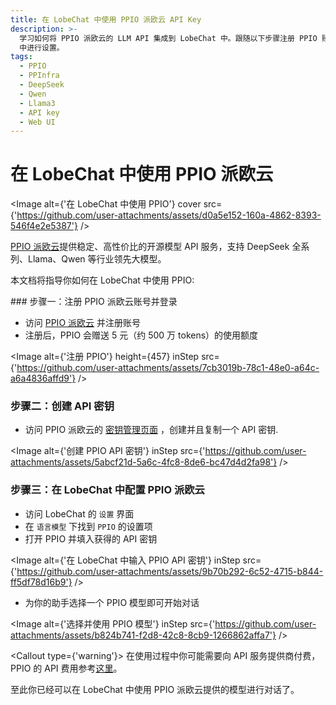 ```yaml
---
title: 在 LobeChat 中使用 PPIO 派欧云 API Key
description: >-
  学习如何将 PPIO 派欧云的 LLM API 集成到 LobeChat 中。跟随以下步骤注册 PPIO 账号、创建 API Key、并在 LobeChat
  中进行设置。
tags:
  - PPIO
  - PPInfra
  - DeepSeek
  - Qwen
  - Llama3
  - API key
  - Web UI
---
```


# 在 LobeChat 中使用 PPIO 派欧云

<Image alt={'在 LobeChat 中使用 PPIO'} cover src={'https://github.com/user-attachments/assets/d0a5e152-160a-4862-8393-546f4e2e5387'} />

[PPIO 派欧云](https://ppinfra.com/user/register?invited_by=RQIMOC&utm_source=github_lobechat)提供稳定、高性价比的开源模型 API 服务，支持 DeepSeek 全系列、Llama、Qwen 等行业领先大模型。

本文档将指导你如何在 LobeChat 中使用 PPIO:

<Steps>
  ### 步骤一：注册 PPIO 派欧云账号并登录

  - 访问 [PPIO 派欧云](https://ppinfra.com/user/register?invited_by=RQIMOC&utm_source=github_lobechat) 并注册账号
  - 注册后，PPIO 会赠送 5 元（约 500 万 tokens）的使用额度

  <Image alt={'注册 PPIO'} height={457} inStep src={'https://github.com/user-attachments/assets/7cb3019b-78c1-48e0-a64c-a6a4836affd9'} />

  ### 步骤二：创建 API 密钥

  - 访问 PPIO 派欧云的 [密钥管理页面](https://ppinfra.com/settings/key-management) ，创建并且复制一个 API 密钥.

  <Image alt={'创建 PPIO API 密钥'} inStep src={'https://github.com/user-attachments/assets/5abcf21d-5a6c-4fc8-8de6-bc47d4d2fa98'} />

  ### 步骤三：在 LobeChat 中配置 PPIO 派欧云

  - 访问 LobeChat 的 `设置` 界面
  - 在 `语言模型` 下找到 `PPIO` 的设置项
  - 打开 PPIO 并填入获得的 API 密钥

  <Image alt={'在 LobeChat 中输入 PPIO API 密钥'} inStep src={'https://github.com/user-attachments/assets/9b70b292-6c52-4715-b844-ff5df78d16b9'} />

  - 为你的助手选择一个 PPIO 模型即可开始对话

  <Image alt={'选择并使用 PPIO 模型'} inStep src={'https://github.com/user-attachments/assets/b824b741-f2d8-42c8-8cb9-1266862affa7'} />

  <Callout type={'warning'}>
    在使用过程中你可能需要向 API 服务提供商付费，PPIO 的 API 费用参考[这里](https://ppinfra.com/llm-api?utm_source=github_lobe-chat\&utm_medium=github_readme\&utm_campaign=link)。
  </Callout>
</Steps>

至此你已经可以在 LobeChat 中使用 PPIO 派欧云提供的模型进行对话了。